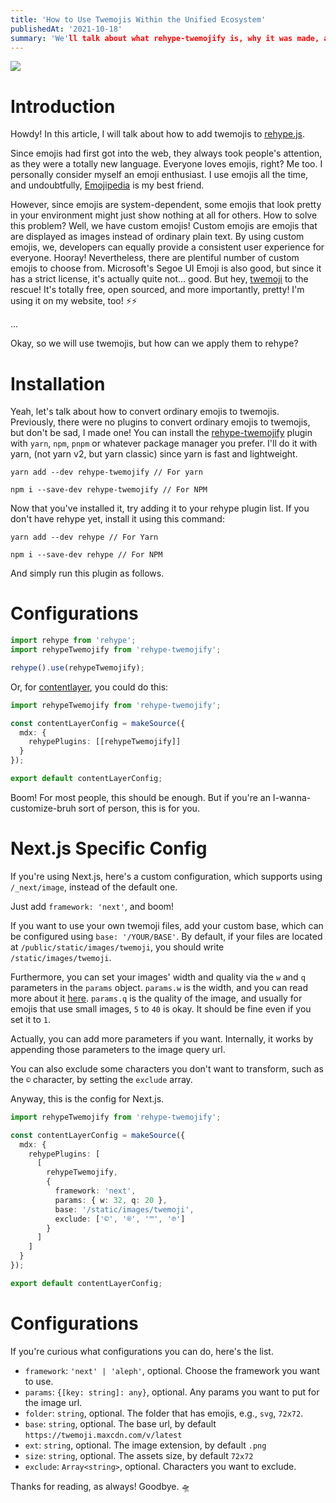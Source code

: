 ```yaml
---
title: 'How to Use Twemojis Within the Unified Ecosystem'
publishedAt: '2021-10-18'
summary: 'We'll talk about what rehype-twemojify is, why it was made, and how to actually use it in a project.'
---
```


![](https://s3-alpha.figma.com/hub/file/338625855/c0c3061e-6431-432d-bc0e-f2ebab33bb4f-cover)

# Introduction

Howdy! In this article, I will talk about how to add twemojis to [rehype.js](https://github.com/rehypejs/rehype).

Since emojis had first got into the web, they always took people's attention, as they were a totally new language.
Everyone loves emojis, right? Me too. I personally consider myself an emoji enthusiast.
I use emojis all the time, and undoubtfully, [Emojipedia](https://emojipedia.com) is my best friend.

However, since emojis are system-dependent, some emojis that look pretty in your environment might just show nothing at all for others.
How to solve this problem? Well, we have custom emojis! Custom emojis are emojis that are displayed as images instead of ordinary plain text.
By using custom emojis, we, developers can equally provide a consistent user experience for everyone. Hooray!
Nevertheless, there are plentiful number of custom emojis to choose from.
Microsoft's Segoe UI Emoji is also good, but since it has a strict license, it's actually quite not... good.
But hey, [twemoji](https://twemoji.twitter.com/) to the rescue! It's totally free, open sourced, and more importantly, pretty!
I'm using it on my website, too! ⚡⚡

...

Okay, so we will use twemojis, but how can we apply them to rehype?

# Installation

Yeah, let's talk about how to convert ordinary emojis to twemojis.
Previously, there were no plugins to convert ordinary emojis to twemojis, but don't be sad, I made one!
You can install the [rehype-twemojify](https://www.npmjs.com/package/rehype-twemojify) plugin with `yarn`, `npm`, `pnpm` or whatever package manager you prefer.
I'll do it with yarn, (not yarn v2, but yarn classic) since yarn is fast and lightweight.

```
yarn add --dev rehype-twemojify // For yarn
```

```
npm i --save-dev rehype-twemojify // For NPM
```

Now that you've installed it, try adding it to your rehype plugin list.
If you don't have rehype yet, install it using this command:

```
yarn add --dev rehype // For Yarn
```

```
npm i --save-dev rehype // For NPM
```

And simply run this plugin as follows.

# Configurations

```ts
import rehype from 'rehype';
import rehypeTwemojify from 'rehype-twemojify';

rehype().use(rehypeTwemojify);
```

Or, for [contentlayer](https://www.contentlayer.dev/), you could do this:

```ts:contentlayer.config.ts
import rehypeTwemojify from 'rehype-twemojify';

const contentLayerConfig = makeSource({
  mdx: {
    rehypePlugins: [[rehypeTwemojify]]
  }
});

export default contentLayerConfig;
```

Boom! For most people, this should be enough. But if you're an I-wanna-customize-bruh sort of person, this is for you.

# Next.js Specific Config

If you're using Next.js, here's a custom configuration, which supports using `/_next/image`, instead of the default one.

Just add `framework: 'next'`, and boom!

If you want to use your own twemoji files, add your custom base, which can be configured using `base: '/YOUR/BASE'`.
By default, if your files are located at `/public/static/images/twemoji`, you should write `/static/images/twemoji`.

Furthermore, you can set your images' width and quality via the `w` and `q` parameters in the `params` object.
`params.w` is the width, and you can read more about it [here](https://github.com/vercel/next.js/issues/18413).
`params.q` is the quality of the image, and usually for emojis that use small images, `5` to `40` is okay.
It should be fine even if you set it to `1`.

Actually, you can add more parameters if you want. Internally, it works by appending those parameters to the image query url.

You can also exclude some characters you don't want to transform, such as the `©` character, by setting the `exclude` array.

Anyway, this is the config for Next.js.

```ts:contentlayer.config.ts
import rehypeTwemojify from 'rehype-twemojify';

const contentLayerConfig = makeSource({
  mdx: {
    rehypePlugins: [
      [
        rehypeTwemojify,
        {
          framework: 'next',
          params: { w: 32, q: 20 },
          base: '/static/images/twemoji',
          exclude: ['©', '®', '™', '℗']
        }
      ]
    ]
  }
});

export default contentLayerConfig;
```

# Configurations

If you're curious what configurations you can do, here's the list.

- `framework`: `'next' | 'aleph'`, optional. Choose the framework you want to use.
- `params`: `{[key: string]: any}`, optional. Any params you want to put for the image url.
- `folder`: `string`, optional. The folder that has emojis, e.g., `svg`, `72x72`.
- `base`: `string`, optional. The base url, by default `https://twemoji.maxcdn.com/v/latest`
- `ext`: `string`, optional. The image extension, by default `.png`
- `size`: `string`, optional. The assets size, by default `72x72`
- `exclude`: `Array<string>`, optional. Characters you want to exclude.

Thanks for reading, as always! Goodbye. 🛸

